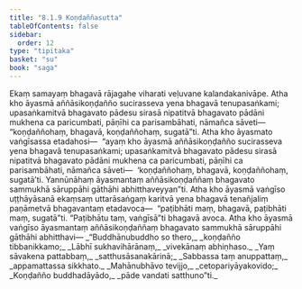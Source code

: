 ```yaml
---
title: "8.1.9 Koṇḍaññasutta"
tableOfContents: false
sidebar:
  order: 12
type: "tipitaka"
basket: "su"
book: "saga"
---
```



<DynamicBreadcrumb />

<Division number="217" book="saga" bookNo="12" page="195">

<Paragraph number="1356" book="saga">
Ekaṃ samayaṃ bhagavā rājagahe viharati veḷuvane kalandakanivāpe. Atha kho āyasmā aññāsikoṇḍañño sucirasseva yena bhagavā tenupasaṅkami; upasaṅkamitvā bhagavato pādesu sirasā nipatitvā bhagavato pādāni mukhena ca paricumbati, pāṇīhi ca parisambāhati, nāmañca sāveti—  “koṇḍaññohaṃ, bhagavā, koṇḍaññohaṃ, sugatā”ti. Atha kho āyasmato vaṅgīsassa etadahosi—  “ayaṃ kho āyasmā aññāsikoṇḍañño sucirasseva yena bhagavā tenupasaṅkami; upasaṅkamitvā bhagavato pādesu sirasā nipatitvā bhagavato pādāni mukhena ca paricumbati, pāṇīhi ca parisambāhati, nāmañca sāveti—  ‘koṇḍaññohaṃ, bhagavā, koṇḍaññohaṃ, sugatā’ti. Yannūnāhaṃ āyasmantaṃ aññāsikoṇḍaññaṃ bhagavato sammukhā sāruppāhi gāthāhi abhitthaveyyan”ti.
</Paragraph>

<Paragraph number="1357" book="saga">
Atha kho āyasmā vaṅgīso uṭṭhāyāsanā ekaṃsaṃ uttarāsaṅgaṃ karitvā yena bhagavā tenañjaliṃ paṇāmetvā bhagavantaṃ etadavoca—  “paṭibhāti maṃ, bhagavā, paṭibhāti maṃ, sugatā”ti. “Paṭibhātu taṃ, vaṅgīsā”ti bhagavā avoca. Atha kho āyasmā vaṅgīso āyasmantaṃ aññāsikoṇḍaññaṃ bhagavato sammukhā sāruppāhi gāthāhi abhitthavi—
</Paragraph>

<Paragraph number="1358" type="verses" book="saga">
_“Buddhānubuddho so thero,_  
_koṇḍañño tibbanikkamo;_  
_Lābhī sukhavihārānaṃ,_  
_vivekānaṃ abhiṇhaso._  

</Paragraph>

<Paragraph number="1359" type="verses" book="saga">
_Yaṃ sāvakena pattabbaṃ,_  
_satthusāsanakārinā;_  
_Sabbassa taṃ anuppattaṃ,_  
_appamattassa sikkhato._  

</Paragraph>

<Paragraph number="1360" type="verses" book="saga">
_Mahānubhāvo tevijjo,_  
_cetopariyāyakovido;_  
_Koṇḍañño buddhadāyādo,_  
_pāde vandati satthuno”ti._
</Paragraph>
</Division>